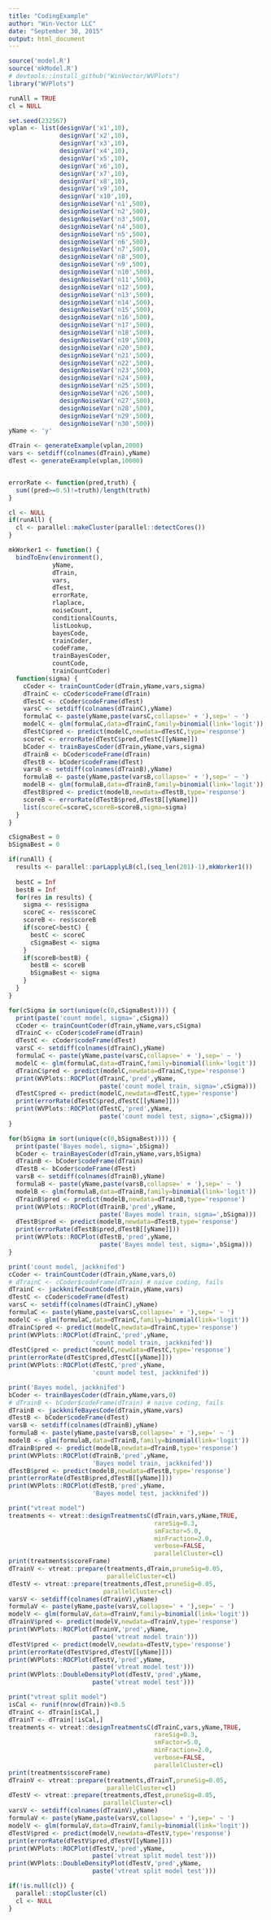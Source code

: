 ```yaml
---
title: "CodingExample"
author: "Win-Vector LLC"
date: "September 30, 2015"
output: html_document
---
```



```r
source('model.R')
source('mkModel.R')
# devtools::install_github("WinVector/WVPlots")
library("WVPlots")

runAll = TRUE
cl = NULL

set.seed(232567)
vplan <- list(designVar('x1',10),
              designVar('x2',10),
              designVar('x3',10),
              designVar('x4',10),
              designVar('x5',10),
              designVar('x6',10),
              designVar('x7',10),
              designVar('x8',10),
              designVar('x9',10),
              designVar('x10',10),
              designNoiseVar('n1',500),
              designNoiseVar('n2',500),
              designNoiseVar('n3',500),
              designNoiseVar('n4',500),
              designNoiseVar('n5',500),
              designNoiseVar('n6',500),
              designNoiseVar('n7',500),
              designNoiseVar('n8',500),
              designNoiseVar('n9',500),
              designNoiseVar('n10',500),
              designNoiseVar('n11',500),
              designNoiseVar('n12',500),
              designNoiseVar('n13',500),
              designNoiseVar('n14',500),
              designNoiseVar('n15',500),
              designNoiseVar('n16',500),
              designNoiseVar('n17',500),
              designNoiseVar('n18',500),
              designNoiseVar('n19',500),
              designNoiseVar('n20',500),
              designNoiseVar('n21',500),
              designNoiseVar('n22',500),
              designNoiseVar('n23',500),
              designNoiseVar('n24',500),
              designNoiseVar('n25',500),
              designNoiseVar('n26',500),
              designNoiseVar('n27',500),
              designNoiseVar('n28',500),
              designNoiseVar('n29',500),
              designNoiseVar('n30',500))
yName <- 'y'

dTrain <- generateExample(vplan,2000)
vars <- setdiff(colnames(dTrain),yName)
dTest <- generateExample(vplan,10000)


errorRate <- function(pred,truth) {
  sum((pred>=0.5)!=truth)/length(truth)
}
```

```r
cl <- NULL
if(runAll) {
  cl <- parallel::makeCluster(parallel::detectCores())
}
```

```r
mkWorker1 <- function() {
  bindToEnv(environment(),
            yName,
            dTrain,
            vars,
            dTest,
            errorRate,
            rlaplace,
            noiseCount,
            conditionalCounts,
            listLookup,
            bayesCode,
            trainCoder,
            codeFrame,
            trainBayesCoder,
            countCode,
            trainCountCoder)
  function(sigma) {
    cCoder <- trainCountCoder(dTrain,yName,vars,sigma)
    dTrainC <- cCoder$codeFrame(dTrain)
    dTestC <- cCoder$codeFrame(dTest)
    varsC <- setdiff(colnames(dTrainC),yName)
    formulaC <- paste(yName,paste(varsC,collapse=' + '),sep=' ~ ')
    modelC <- glm(formulaC,data=dTrainC,family=binomial(link='logit'))
    dTestC$pred <- predict(modelC,newdata=dTestC,type='response')
    scoreC <- errorRate(dTestC$pred,dTestC[[yName]])
    bCoder <- trainBayesCoder(dTrain,yName,vars,sigma)
    dTrainB <- bCoder$codeFrame(dTrain)
    dTestB <- bCoder$codeFrame(dTest)
    varsB <- setdiff(colnames(dTrainB),yName)
    formulaB <- paste(yName,paste(varsB,collapse=' + '),sep=' ~ ')
    modelB <- glm(formulaB,data=dTrainB,family=binomial(link='logit'))
    dTestB$pred <- predict(modelB,newdata=dTestB,type='response')
    scoreB <- errorRate(dTestB$pred,dTestB[[yName]])
    list(scoreC=scoreC,scoreB=scoreB,sigma=sigma)
  }
}

cSigmaBest = 0
bSigmaBest = 0

if(runAll) {
  results <- parallel::parLapplyLB(cl,(seq_len(201)-1),mkWorker1())
  
  bestC = Inf
  bestB = Inf
  for(res in results) {
    sigma <- res$sigma
    scoreC <- res$scoreC
    scoreB <- res$scoreB
    if(scoreC<bestC) {
      bestC <- scoreC
      cSigmaBest <- sigma
    }
    if(scoreB<bestB) {
      bestB <- scoreB
      bSigmaBest <- sigma
    }
  }
}
```


```r
for(cSigma in sort(unique(c(0,cSigmaBest)))) {
  print(paste('count model, sigma=',cSigma))
  cCoder <- trainCountCoder(dTrain,yName,vars,cSigma)
  dTrainC <- cCoder$codeFrame(dTrain)
  dTestC <- cCoder$codeFrame(dTest)
  varsC <- setdiff(colnames(dTrainC),yName)
  formulaC <- paste(yName,paste(varsC,collapse=' + '),sep=' ~ ')
  modelC <- glm(formulaC,data=dTrainC,family=binomial(link='logit'))
  dTrainC$pred <- predict(modelC,newdata=dTrainC,type='response')
  print(WVPlots::ROCPlot(dTrainC,'pred',yName,
                         paste('count model train, sigma=',cSigma)))
  dTestC$pred <- predict(modelC,newdata=dTestC,type='response')
  print(errorRate(dTestC$pred,dTestC[[yName]]))
  print(WVPlots::ROCPlot(dTestC,'pred',yName,
                         paste('count model test, sigma=',cSigma)))
}
```



```r
for(bSigma in sort(unique(c(0,bSigmaBest)))) {
  print(paste('Bayes model, sigma=',bSigma))
  bCoder <- trainBayesCoder(dTrain,yName,vars,bSigma)
  dTrainB <- bCoder$codeFrame(dTrain)
  dTestB <- bCoder$codeFrame(dTest)
  varsB <- setdiff(colnames(dTrainB),yName)
  formulaB <- paste(yName,paste(varsB,collapse=' + '),sep=' ~ ')
  modelB <- glm(formulaB,data=dTrainB,family=binomial(link='logit'))
  dTrainB$pred <- predict(modelB,newdata=dTrainB,type='response')
  print(WVPlots::ROCPlot(dTrainB,'pred',yName,
                         paste('Bayes model train, sigma=',bSigma)))
  dTestB$pred <- predict(modelB,newdata=dTestB,type='response')
  print(errorRate(dTestB$pred,dTestB[[yName]]))
  print(WVPlots::ROCPlot(dTestB,'pred',yName,
                         paste('Bayes model test, sigma=',bSigma)))
}
```


```r
print('count model, jackknifed')
cCoder <- trainCountCoder(dTrain,yName,vars,0)
# dTrainC <- cCoder$codeFrame(dTrain) # naive coding, fails
dTrainC <- jackknifeCountCode(dTrain,yName,vars)
dTestC <- cCoder$codeFrame(dTest)
varsC <- setdiff(colnames(dTrainC),yName)
formulaC <- paste(yName,paste(varsC,collapse=' + '),sep=' ~ ')
modelC <- glm(formulaC,data=dTrainC,family=binomial(link='logit'))
dTrainC$pred <- predict(modelC,newdata=dTrainC,type='response')
print(WVPlots::ROCPlot(dTrainC,'pred',yName,
                       'count model train, jackknifed'))
dTestC$pred <- predict(modelC,newdata=dTestC,type='response')
print(errorRate(dTestC$pred,dTestC[[yName]]))
print(WVPlots::ROCPlot(dTestC,'pred',yName,
                       'count model test, jackknifed'))
```


```r
print('Bayes model, jackknifed')
bCoder <- trainBayesCoder(dTrain,yName,vars,0)
# dTrainB <- bCoder$codeFrame(dTrain) # naive coding, fails
dTrainB <- jackknifeBayesCode(dTrain,yName,vars)
dTestB <- bCoder$codeFrame(dTest)
varsB <- setdiff(colnames(dTrainB),yName)
formulaB <- paste(yName,paste(varsB,collapse=' + '),sep=' ~ ')
modelB <- glm(formulaB,data=dTrainB,family=binomial(link='logit'))
dTrainB$pred <- predict(modelB,newdata=dTrainB,type='response')
print(WVPlots::ROCPlot(dTrainB,'pred',yName,
                       'Bayes model train, jackknifed'))
dTestB$pred <- predict(modelB,newdata=dTestB,type='response')
print(errorRate(dTestB$pred,dTestB[[yName]]))
print(WVPlots::ROCPlot(dTestB,'pred',yName,
                       'Bayes model test, jackknifed'))
```


```r
print("vtreat model")
treatments <- vtreat::designTreatmentsC(dTrain,vars,yName,TRUE,
                                        rareSig=0.3,
                                        smFactor=5.0,
                                        minFraction=2.0,
                                        verbose=FALSE,
                                        parallelCluster=cl)
print(treatments$scoreFrame)
dTrainV <- vtreat::prepare(treatments,dTrain,pruneSig=0.05,
                           parallelCluster=cl)
dTestV <- vtreat::prepare(treatments,dTest,pruneSig=0.05,
                          parallelCluster=cl)
varsV <- setdiff(colnames(dTrainV),yName)
formulaV <- paste(yName,paste(varsV,collapse=' + '),sep=' ~ ')
modelV <- glm(formulaV,data=dTrainV,family=binomial(link='logit'))
dTrainV$pred <- predict(modelV,newdata=dTrainV,type='response')
print(WVPlots::ROCPlot(dTrainV,'pred',yName,
                       paste('vtreat model train')))
dTestV$pred <- predict(modelV,newdata=dTestV,type='response')
print(errorRate(dTestV$pred,dTestV[[yName]]))
print(WVPlots::ROCPlot(dTestV,'pred',yName,
                       paste('vtreat model test')))
print(WVPlots::DoubleDensityPlot(dTestV,'pred',yName,
                       paste('vtreat model test')))
```


```r
print("vtreat split model")
isCal <- runif(nrow(dTrain))<0.5
dTrainC <- dTrain[isCal,]
dTrainT <- dTrain[!isCal,]
treatments <- vtreat::designTreatmentsC(dTrainC,vars,yName,TRUE,
                                        rareSig=0.3,
                                        smFactor=5.0,
                                        minFraction=2.0,
                                        verbose=FALSE,
                                        parallelCluster=cl)
print(treatments$scoreFrame)
dTrainV <- vtreat::prepare(treatments,dTrainT,pruneSig=0.05,
                           parallelCluster=cl)
dTestV <- vtreat::prepare(treatments,dTest,pruneSig=0.05,
                          parallelCluster=cl)
varsV <- setdiff(colnames(dTrainV),yName)
formulaV <- paste(yName,paste(varsV,collapse=' + '),sep=' ~ ')
modelV <- glm(formulaV,data=dTrainV,family=binomial(link='logit'))
dTestV$pred <- predict(modelV,newdata=dTestV,type='response')
print(errorRate(dTestV$pred,dTestV[[yName]]))
print(WVPlots::ROCPlot(dTestV,'pred',yName,
                       paste('vtreat split model test')))
print(WVPlots::DoubleDensityPlot(dTestV,'pred',yName,
                       paste('vtreat split model test')))
```




```r
if(!is.null(cl)) {
  parallel::stopCluster(cl)
  cl <- NULL
}
```
